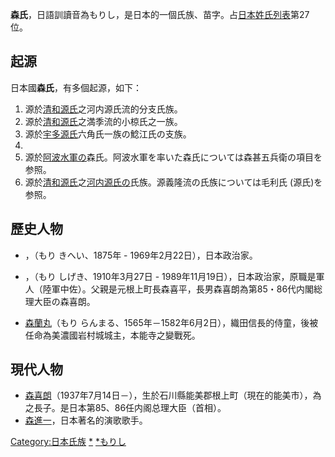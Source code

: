 {{日本氏族
|家名=森氏<br/>（清和源氏義家流）
|家紋= Japanese crest Turu no maru(White background).svg|thumb|130px|鶴丸
|家紋名称=鶴の丸（森家）
|本姓=[[清和源氏|清和源氏]][[源義家|義家流]]
|家祖=[[森頼定|森頼定]]
|種別=[[武家|武家]]<br/>[[華族|華族]]（[[子爵|子爵]]）
|出身地=[[相模国|相模国]][[愛甲郡|愛甲郡]]毛利庄
|根拠地=[[美濃国|美濃国]]<br/>[[播磨国|播磨国]][[赤穂郡|赤穂郡]]
|人物=[[森可成|森可成]]<br/>[[森成利|森蘭丸]]
|支流=[[戸田氏#美濃森氏流戸田氏|戸田氏]]（[[武家|武家]]）<br/>[[関氏#美濃関氏|美濃関氏]]（[[武家|武家]]）<br/>[[上野氏|上野氏]]（[[武家|武家]]）<br/>[[笠合氏|笠合氏]]（[[武家|武家]]）
}}

'''森氏'''，日語訓讀音為もりし，是日本的一個氏族、苗字。占[[日本姓氏列表/1-1000|日本姓氏列表]]第27位。

==起源==
日本國'''森氏'''，有多個起源，如下：
# 源於[[清和源氏|清和源氏]]之河内源氏流的分支氏族。
# 源於[[清和源氏|清和源氏]]之満季流的小椋氏之一族。
# 源於[[宇多源氏|宇多源氏]]六角氏一族の鯰江氏の支族。
# {{Fact|源於[[桓武平氏|桓武平氏]]秩父氏流の氏族。現在主要位於東京都町田市一帯有家族勢力聚集。
# 源於舎人親王流の清原氏の一族。家族據點在[[豊後国|豊後国]]玖珠郡。
# 源於[[藤原秀郷|藤原秀郷]]家族系統的一族。
# 源於[[肥後國|肥後國]]之菊池氏的一族。
# 源於[[山城國|山城國]]の賀茂氏の一族。|time=2018-04-11}}
# 源於[[阿波水軍|阿波水軍]]の森氏。阿波水軍を率いた森氏については森甚五兵衛の項目を参照。
# 源於[[清和源氏|清和源氏]]之[[河内源氏|河内源氏]]の氏族。源義隆流の氏族については毛利氏 (源氏)を参照。

==歷史人物==
*{{link-ja|森喜平|森喜平}}，（もり きへい、1875年 - 1969年2月22日），日本政治家。
*{{link-ja|森茂喜|森茂喜}}，（もり しげき、1910年3月27日 - 1989年11月19日），日本政治家，原職是軍人（陸軍中佐）。父親是元根上町長森喜平，長男森喜朗為第85・86代内閣総理大臣の森喜朗。
*[[森蘭丸|森蘭丸]]（もり らんまる、1565年－1582年6月2日），織田信長的侍童，後被任命為美濃國岩村城城主，本能寺之變戰死。

==現代人物==
*[[森喜朗|森喜朗]]（1937年7月14日－），生於石川縣能美郡根上町（現在的能美市），為{{tsl|ja|森茂喜|森茂喜}}之長子。是日本第85、86任内阁总理大臣（首相）。
*[[森進一|森進一]]，日本著名的演歌歌手。

{{DEFAULTSORT:もりし}}
[[Category:日本氏族|Category:日本氏族]]
[[Category:森氏|*]]
[[Category:小山田氏|*もりし]]